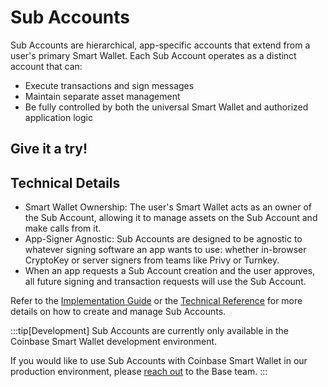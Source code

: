 
# Sub Accounts

Sub Accounts are hierarchical, app-specific accounts that extend from a user's primary Smart Wallet. Each Sub Account operates as a distinct account that can:

- Execute transactions and sign messages
- Maintain separate asset management
- Be fully controlled by both the universal Smart Wallet and authorized application logic

## Give it a try!

<SubAccount />

## Technical Details

- Smart Wallet Ownership: The user's Smart Wallet acts as an owner of the Sub Account, allowing it to manage assets on the Sub Account and make calls from it.
- App-Signer Agnostic: Sub Accounts are designed to be agnostic to whatever signing software an app wants to use: whether in-browser CryptoKey or server signers from teams like Privy or Turnkey.
- When an app requests a Sub Account creation and the user approves, all future signing and transaction requests will use the Sub Account.

Refer to the [Implementation Guide](/identity/smart-wallet/guides/sub-accounts) or the [Technical Reference](/identity/smart-wallet/technical-reference/sub-account-reference) for more details on how to create and manage Sub Accounts.

:::tip[Development]
Sub Accounts are currently only available in the Coinbase Smart Wallet development environment.

If you would like to use Sub Accounts with Coinbase Smart Wallet in our production environment, please [reach out](https://discord.com/invite/buildonbase) to the Base team.
:::
